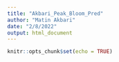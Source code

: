 ```yaml
---
title: "Akbari_Peak_Bloom_Pred"
author: "Matin Akbari"
date: "2/8/2022"
output: html_document
---
```


```r
knitr::opts_chunk$set(echo = TRUE)
```
